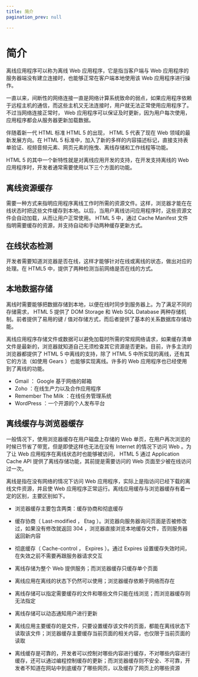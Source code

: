```yaml
---
title: 简介
pagination_prev: null

---
```


# 简介

离线应用程序可以称为离线 Web 应用程序，它是指当客户端与 Web 应用程序的服务器端没有建立连接时，也能够正常在客户端本地使用该 Web 应用程序进行操作。

一直以来，间断性的网络连接一直是网络计算系统致命的弱点，如果应用程序依赖于远程主机的通信，而这些主机又无法连接时，用户就无法正常使用应用程序了。不过当网络连接正常时， Web
应用程序可以保证及时更新，因为用户每次使用，应用程序都会从服务器更新加载数据。

伴随着新一代 HTML 标准 HTML 5 的出现， HTML 5 代表了现在 Web 领域的最新发展方向。在 HTML 5
标准中，加入了新的多样的内容描述标记，直接支持表单验证、视频音频元素、网页元素的拖曳、离线存储和工作线程等功能。

HTML 5 的其中一个新特性就是对离线应用开发的支持，在开发支持离线的 Web 应用程序时，开发者通常需要使用以下三个方面的功能。

## 离线资源缓存

需要一种方式来指明应用程序离线工作时所需的资源文件。这样，浏览器才能在在线状态时把这些文件缓存到本地。以后，当用户离线访问应用程序时，这些资源文件会自动加载，从而让用户正常使用。 HTML 5 中，通过 Cache
Manifest 文件指明需要缓存的资源，并支持自动和手动两种缓存更新方式。

## 在线状态检测

开发者需要知道浏览器是否在线，这样才能够针对在线或离线的状态，做出对应的处理。在 HTML5 中，提供了两种检测当前网络是否在线的方式。

## 本地数据存储

离线时需要能够把数据存储到本地，以便在线时同步到服务器上。为了满足不同的存储需求， HTML 5 提供了 DOM Storage 和 Web SQL Database 两种存储机制。前者提供了易用的键 /
值对存储方式，而后者提供了基本的关系数据库存储功能。

离线应用程序存储文件或数据可以避免加载时所需的常规网络请求，如果缓存清单文件是最新的，浏览器就知道自己无须检查其它资源是否更新。目前，许多主流的浏览器都提供了 HTML 5 中离线的支持，除了 HTML 5
中所实现的离线，还有其它的方法（如使用 Gears ）也能够实现离线。许多的 Web 应用程序也已经使用到了离线的功能。

- Gmail ： Google 基于网络的邮箱
- Zoho ：在线生产力以及合作应用程序
- Remember The Milk ：在线任务管理系统
- WordPress ：一个开源的个人发布平台

## 离线缓存与浏览器缓存

一般情况下，使用浏览器缓存在用户磁盘上存储的 Web 单页，在用户再次浏览的时候已节省了带宽，但是即使这样也无法在没有 Internet 的情况下访问 Web 。为了让 Web 应用程序在离线状态时也能够被访问， HTML 5
通过 Application Cache API 提供了离线存储功能，其前提是需要访问的 Web 页面至少被在线访问过一次。

离线是指在没有网络的情况下访问 Web 应用程序，实际上是指访问已经下载的离线文件资源，并且使 Web 应用程序正常运行。离线应用缓存与浏览器缓存有着一定的区别，主要区别如下。

- 浏览器缓存主要包含两类：缓存协商和彻底缓存

- 缓存协商（ Last-modified ， Etag ）。浏览器向服务器询问页面是否被修改过，如果没有修改就返回 304 ，浏览器直接浏览本地缓存文件，否则服务器返回新内容
- 彻底缓存（ Cache-control ， Expires ）。通过 Expires 设置缓存失效时间，在失效之前不需要再跟服务器请求交互

- 离线存储为整个 Web 提供服务；而浏览器缓存只缓存单个页面
- 离线应用在离线的状态下仍然可以使用；浏览器缓存依赖于网络而存在
- 离线存储可以指定需要缓存的文件和哪些文件只能在线浏览；而浏览器缓存则无法指定
- 离线存储可以动态通知用户进行更新
- 离线应用主要缓存的是文件，只要设置缓存该文件的页面，都能在离线状态下读取该文件；浏览器缓存主要缓存当前页面的相关内容，也仅限于当前页面的读取
- 离线缓存是可靠的，开发者可以控制对哪些内容进行缓存，不对哪些内容进行缓存，还可以通过编程控制缓存的更新；而浏览器缓存则不安全、不可靠，开发者不知道在网站中到底缓存了哪些网页，以及缓存了网页上的哪些资源

            